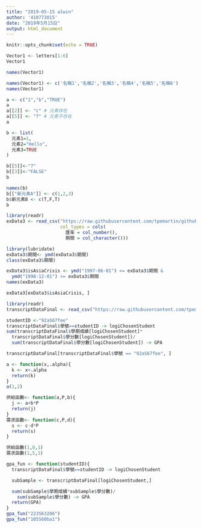 ```yaml
---
title: "2019-05-15 alwin"
author: '410773015'
date: "2019年5月15日"
output: html_document
---
```


```r
knitr::opts_chunk$set(echo = TRUE)
```

```r
Vector1 <- letters[1:6]
Vector1

names(Vector1)
```

```r
names(Vector1) <- c('名稱1','名稱2','名稱3','名稱4','名稱5','名稱6')
names(Vector1)
```

```r
a <- c("1","b","TRUE")
a
a[[2]] <- "c" # 元素存在
a[[5]] <- "7" # 元素不存在
a
```

```r
b <- list(
  元素1=1,
  元素2="Hello",
  元素3=TRUE
)
```

```r
b[[5]]<-"7"
b[[3]]<-"FALSE"
b
```

```r
names(b)
b[["新元素A"]] <- c(1,2,3)
b$新元素B <- c(T,F,T)
b
```

```r
library(readr)
exData3 <- read_csv("https://raw.githubusercontent.com/tpemartin/github-data/master/exData3.csv",
                    col_types = cols(
                      匯率 = col_number(),
                      期間 = col_character()))
```

```r
library(lubridate)
exData3$期間<- ymd(exData3$期間)
class(exData3$期間)
```

```r
exData3$isAsiaCrisis <- ymd("1997-06-01") <= exData3$期間 &
  ymd("1998-12-01") >= exData3$期間
names(exData3)
```

```r
exData3[exData3$isAsiaCrisis, ]
```

```r
library(readr)
transcriptDataFinal <- read_csv("https://raw.githubusercontent.com/tpemartin/github-data/master/transcriptDataFinal.csv")
```

```r
studentID <-"92aS67fee" 
transcriptDataFinal$學號==studentID -> logiChosenStudent
sum(transcriptDataFinal$學期成績[logiChosenStudent]*
  transcriptDataFinal$學分數[logiChosenStudent])/
  sum(transcriptDataFinal$學分數[logiChosenStudent]) -> GPA
```

```r
transcriptDataFinal[transcriptDataFinal$學號 == "92aS67fee", ] 
```


```r
a <- function(x,.alpha){
  k <- x+.alpha
  return(k)
}
a(1,2)
```

```r
供給函數<- function(a,P,b){
  j <- a+b*P
  return(j)
}
需求函數<- function(c,P,d){
  s <- c-d*P
  return(s)
}
```

```r
供給函數(1,0,1)
需求函數(1,5,1)
```

```r
gpa_fun <- function(studentID){
  transcriptDataFinal$學號==studentID -> logiChosenStudent

  subSample <- transcriptDataFinal[logiChosenStudent,]

  sum(subSample$學期成績*subSample$學分數)/
    sum(subSample$學分數) -> GPA
  return(GPA)
}
gpa_fun("223S63286")
gpa_fun("105S60ba1")
```





